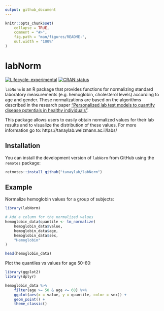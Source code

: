 ```yaml
---
output: github_document
---
```


<!-- README.md is generated from README.Rmd. Please edit that file -->

```r
knitr::opts_chunk$set(
    collapse = TRUE,
    comment = "#>",
    fig.path = "man/figures/README-",
    out.width = "100%"
)
```

# labNorm

<!-- badges: start -->
[![Lifecycle: experimental](https://img.shields.io/badge/lifecycle-experimental-orange.svg)](https://lifecycle.r-lib.org/articles/stages.html#experimental)
[![CRAN status](https://www.r-pkg.org/badges/version/labNorm)](https://CRAN.R-project.org/package=labNorm)
<!-- badges: end -->

`labNorm` is an R package that provides functions for normalizing standard laboratory measurements (e.g. hemoglobin, cholesterol levels) according to age and gender. These normalizations are based on the algorithms described in the research paper ["Personalized lab test models to quantify disease potentials in healthy individuals"](https://doi.org/10.1038/s41591-021-01468-6). 

This package allows users to easily obtain normalized values for their lab results and to visualize the distribution of these values. For more information go to: https://tanaylab.weizmann.ac.il/labs/

## Installation

You can install the development version of `labNorm` from GitHub using the `remotes` package:

``` r
retmotes::install_github("tanaylab/labNorm")
```

## Example

Normalize hemoglobin values for a group of subjects:

```r
library(labNorm)

# Add a column for the normalized values
hemoglobin_data$quantile <- ln_normalize(
    hemoglobin_data$value,
    hemoglobin_data$age,
    hemoglobin_data$sex,
    "Hemoglobin"
)

head(hemoglobin_data)
```

Plot the quantiles vs values for age 50-60: 

```r
library(ggplot2)
library(dplyr)

hemoglobin_data %>%
    filter(age >= 50 & age <= 60) %>%
    ggplot(aes(x = value, y = quantile, color = sex)) +
    geom_point() +
    theme_classic()
```
